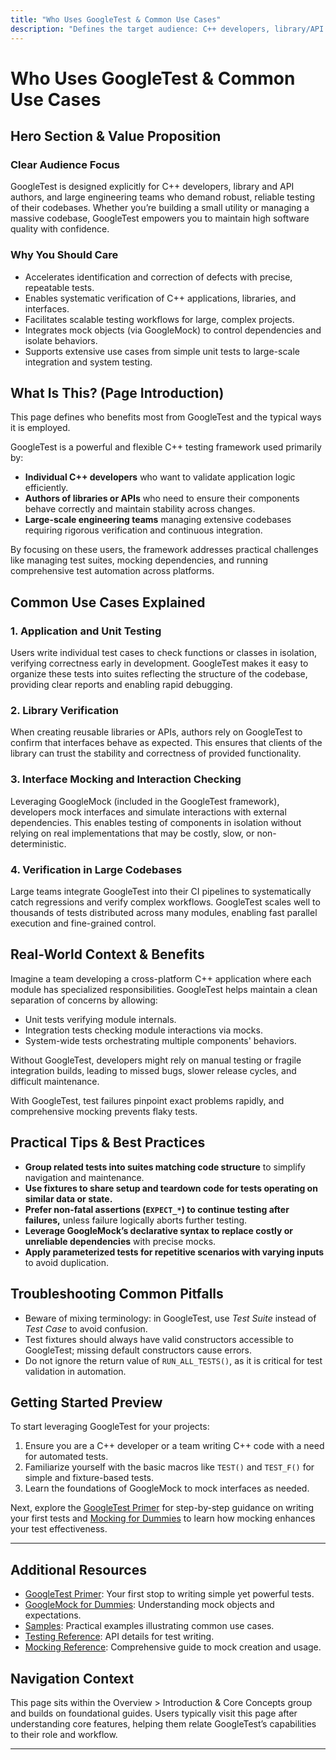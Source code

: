 ```yaml
---
title: "Who Uses GoogleTest & Common Use Cases"
description: "Defines the target audience: C++ developers, library/API authors, and large-scale engineering teams. Outlines typical use cases including application/unit testing, library verification, interface mocking, and verification in large codebases."
---
```


# Who Uses GoogleTest & Common Use Cases

## Hero Section & Value Proposition

### Clear Audience Focus
GoogleTest is designed explicitly for C++ developers, library and API authors, and large engineering teams who demand robust, reliable testing of their codebases. Whether you’re building a small utility or managing a massive codebase, GoogleTest empowers you to maintain high software quality with confidence.

### Why You Should Care
- Accelerates identification and correction of defects with precise, repeatable tests.
- Enables systematic verification of C++ applications, libraries, and interfaces.
- Facilitates scalable testing workflows for large, complex projects.
- Integrates mock objects (via GoogleMock) to control dependencies and isolate behaviors.
- Supports extensive use cases from simple unit tests to large-scale integration and system testing.

## What Is This? (Page Introduction)

This page defines who benefits most from GoogleTest and the typical ways it is employed.

GoogleTest is a powerful and flexible C++ testing framework used primarily by:

- **Individual C++ developers** who want to validate application logic efficiently.
- **Authors of libraries or APIs** who need to ensure their components behave correctly and maintain stability across changes.
- **Large-scale engineering teams** managing extensive codebases requiring rigorous verification and continuous integration.

By focusing on these users, the framework addresses practical challenges like managing test suites, mocking dependencies, and running comprehensive test automation across platforms.

## Common Use Cases Explained

### 1. Application and Unit Testing
Users write individual test cases to check functions or classes in isolation, verifying correctness early in development. GoogleTest makes it easy to organize these tests into suites reflecting the structure of the codebase, providing clear reports and enabling rapid debugging.

### 2. Library Verification
When creating reusable libraries or APIs, authors rely on GoogleTest to confirm that interfaces behave as expected. This ensures that clients of the library can trust the stability and correctness of provided functionality.

### 3. Interface Mocking and Interaction Checking
Leveraging GoogleMock (included in the GoogleTest framework), developers mock interfaces and simulate interactions with external dependencies. This enables testing of components in isolation without relying on real implementations that may be costly, slow, or non-deterministic.

### 4. Verification in Large Codebases
Large teams integrate GoogleTest into their CI pipelines to systematically catch regressions and verify complex workflows. GoogleTest scales well to thousands of tests distributed across many modules, enabling fast parallel execution and fine-grained control.

## Real-World Context & Benefits

Imagine a team developing a cross-platform C++ application where each module has specialized responsibilities. GoogleTest helps maintain a clean separation of concerns by allowing:

- Unit tests verifying module internals.
- Integration tests checking module interactions via mocks.
- System-wide tests orchestrating multiple components' behaviors.

Without GoogleTest, developers might rely on manual testing or fragile integration builds, leading to missed bugs, slower release cycles, and difficult maintenance.

With GoogleTest, test failures pinpoint exact problems rapidly, and comprehensive mocking prevents flaky tests.

## Practical Tips & Best Practices

- **Group related tests into suites matching code structure** to simplify navigation and maintenance.
- **Use fixtures to share setup and teardown code for tests operating on similar data or state.**
- **Prefer non-fatal assertions (`EXPECT_*`) to continue testing after failures,** unless failure logically aborts further testing.
- **Leverage GoogleMock’s declarative syntax to replace costly or unreliable dependencies** with precise mocks.
- **Apply parameterized tests for repetitive scenarios with varying inputs** to avoid duplication.

## Troubleshooting Common Pitfalls

- Beware of mixing terminology: in GoogleTest, use *Test Suite* instead of *Test Case* to avoid confusion.
- Test fixtures should always have valid constructors accessible to GoogleTest; missing default constructors cause errors.
- Do not ignore the return value of `RUN_ALL_TESTS()`, as it is critical for test validation in automation.

## Getting Started Preview

To start leveraging GoogleTest for your projects:

1. Ensure you are a C++ developer or a team writing C++ code with a need for automated tests.
2. Familiarize yourself with the basic macros like `TEST()` and `TEST_F()` for simple and fixture-based tests.
3. Learn the foundations of GoogleMock to mock interfaces as needed.

Next, explore the [GoogleTest Primer](primer.md) for step-by-step guidance on writing your first tests and [Mocking for Dummies](gmock_for_dummies.md) to learn how mocking enhances your test effectiveness.

---

## Additional Resources

- [GoogleTest Primer](primer.md): Your first stop to writing simple yet powerful tests.
- [GoogleMock for Dummies](gmock_for_dummies.md): Understanding mock objects and expectations.
- [Samples](samples.md): Practical examples illustrating common use cases.
- [Testing Reference](reference/testing.md): API details for test writing.
- [Mocking Reference](reference/mocking.md): Comprehensive guide to mock creation and usage.

## Navigation Context

This page sits within the Overview > Introduction & Core Concepts group and builds on foundational guides. Users typically visit this page after understanding core features, helping them relate GoogleTest’s capabilities to their role and workflow.


---

